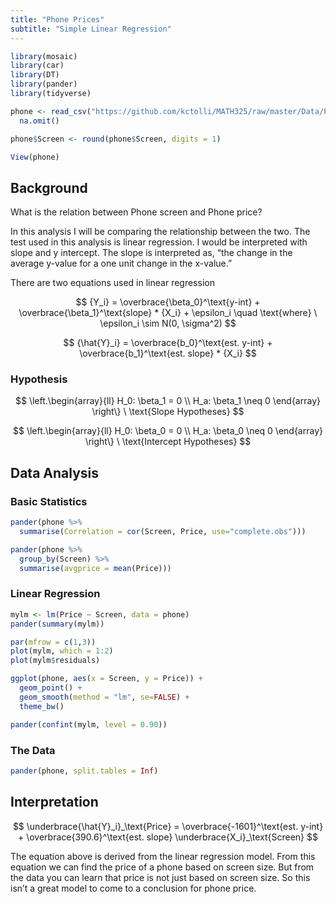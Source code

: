 ```yaml
---
title: "Phone Prices"
subtitle: "Simple Linear Regression"
---
```


```r
library(mosaic)
library(car)
library(DT)
library(pander)
library(tidyverse)

phone <- read_csv("https://github.com/kctolli/MATH325/raw/master/Data/PhonePrices.csv") %>% 
  na.omit()

phone$Screen <- round(phone$Screen, digits = 1)
```

```r
View(phone)
```


<!-- Directions

Come up with a simple linear regression of your own creation. 

* Write the Background and clearly state your question. Then collect data and perform the linear regression analysis in order to answer your question. Use the proper order of first, ask the question, then second, figure out the answer.

* You should collect both the quantitative response variable and the quantitative explanatory variable yourself. This can be data you collect from 
    - the internet (like weather data, Facebook data, or sports data) 
    - your own experiment 
    - your own observational study
* However,     
    - The data should not be a single pre-existing dataset. It must be something that you piece together yourself.

* You need at least $n=3$ $(X,Y)$ pairs to perform the regression. However, your regression will only be useful if you can get around $n=10$ or more observations.

-->


## Background

What is the relation between Phone screen and Phone price?

In this analysis I will be comparing the relationship between the two. The test used in this analysis is linear regression. I would be interpreted with slope and y intercept.  The slope is interpreted as, “the change in the average y-value for a one unit change in the x-value.” 

There are two equations used in linear regression

$$
  {Y_i} = \overbrace{\beta_0}^\text{y-int} + \overbrace{\beta_1}^\text{slope} * {X_i} + \epsilon_i \quad \text{where} \ \epsilon_i \sim N(0, \sigma^2)
$$

$$
  {\hat{Y}_i} = \overbrace{b_0}^\text{est. y-int} + \overbrace{b_1}^\text{est. slope} * {X_i}
$$

### Hypothesis

$$
\left.\begin{array}{ll}
H_0: \beta_1 = 0 \\  
H_a: \beta_1 \neq 0
\end{array}
\right\} \ \text{Slope Hypotheses}
$$

$$
\left.\begin{array}{ll}
H_0: \beta_0 = 0 \\  
H_a: \beta_0 \neq 0
\end{array}
\right\} \ \text{Intercept Hypotheses}
$$

## Data Analysis {.tabset .tabset-fade}

### Basic Statistics

```r
pander(phone %>% 
  summarise(Correlation = cor(Screen, Price, use="complete.obs")))
```


```r
pander(phone %>% 
  group_by(Screen) %>% 
  summarise(avgprice = mean(Price)))
```

### Linear Regression

```r
mylm <- lm(Price ~ Screen, data = phone)
pander(summary(mylm))
```

```r
par(mfrow = c(1,3))
plot(mylm, which = 1:2)
plot(mylm$residuals)
```

```r
ggplot(phone, aes(x = Screen, y = Price)) +
  geom_point() +
  geom_smooth(method = "lm", se=FALSE) +
  theme_bw()
```

```r
pander(confint(mylm, level = 0.90))
```

### The Data

```r
pander(phone, split.tables = Inf)
```

## Interpretation

$$
  \underbrace{\hat{Y}_i}_\text{Price} = \overbrace{-1601}^\text{est. y-int} + \overbrace{390.6}^\text{est. slope} \underbrace{X_i}_\text{Screen}
$$

The equation above is derived from the linear regression model. From this equation we can find the price of a phone based on screen size. But from the data you can learn that price is not just based on screen size. So this isn't a great model to come to a conclusion for phone price. 